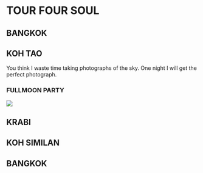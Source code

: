 
# TOUR FOUR SOUL

## BANGKOK

## KOH TAO

You think I waste time taking photographs of the sky.
One night I will get the perfect photograph.

### FULLMOON PARTY

<img src={fullmoon1} />

## KRABI

## KOH SIMILAN

## BANGKOK

